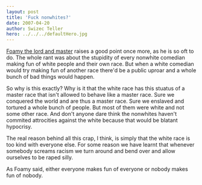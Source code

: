 ```yaml
---
layout: post
title: 'Fuck nonwhites?'
date: 2007-04-20
author: Swizec Teller
hero: ../../../defaultHero.jpg
---
```

[Foamy the lord and master](http://www.illwillpress.com/comm2.html) raises a good point once more, as he is so oft to do. The whole rant was about the stupidity of every nonwhite comedian making fun of white people and their own race. But when a white comedian would try making fun of another race there'd be a public uproar and a whole bunch of bad things would happen.

So why is this exactly? Why is it that the white race has this stuatus of a master race that isn't allowed to behave like a master race. Sure we conquered the world and are thus a master race. Sure we enslaved and tortured a whole bunch of people. But most of them were white and not some other race. And don't anyone dare think the nonwhites haven't commited attrocities against the white because that would be blatant hypocrisy.

The real reason behind all this crap, I think, is simply that the white race is too kind with everyone else. For some reason we have learnt that whenever somebody screams racism we turn around and bend over and allow ourselves to be raped silly.

As Foamy said, either everyone makes fun of everyone or nobody makes fun of nobody.